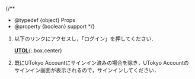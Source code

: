 
{/**
  * @typedef {object} Props
  * @property {boolean} support
  */}

1. 以下のリンクにアクセスし，「ログイン」を押してください．

    **[UTOL](https://utol.ecc.u-tokyo.ac.jp/login)**{:.box.center}

1. 既にUTokyo Accountにサインイン済みの場合を除き，UTokyo Accountのサインイン画面が表示されるので，サインインしてください．

<Support lang="ja" show={props.support} />
